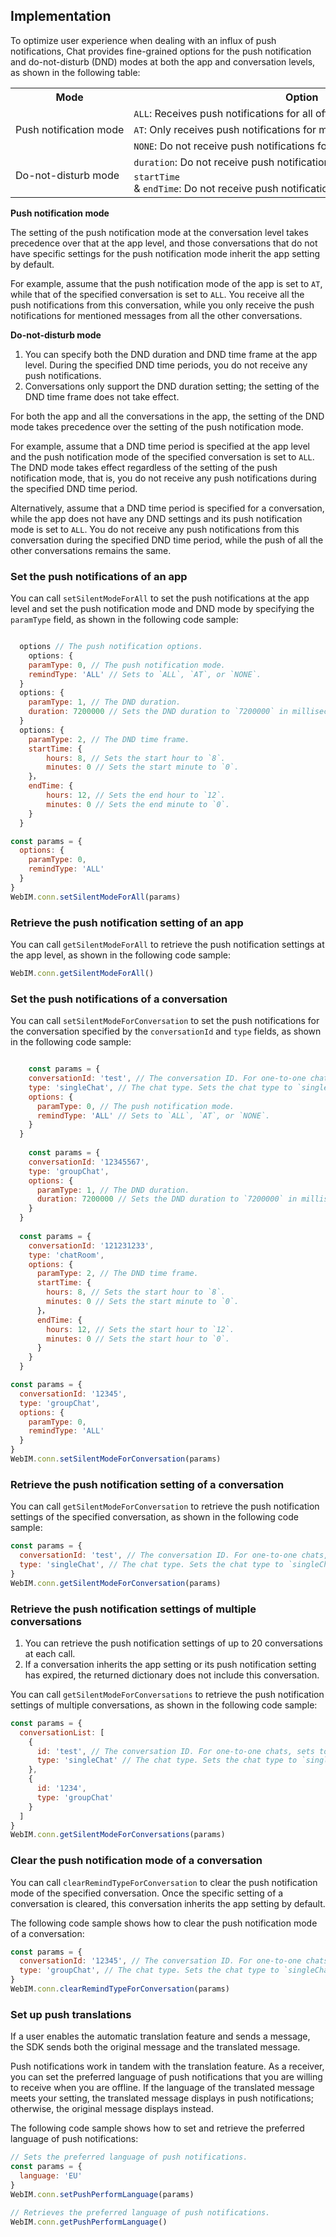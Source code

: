 <PlatformWrapper platform="web">

## Implementation

To optimize user experience when dealing with an influx of push notifications, Chat provides fine-grained options for the push notification and do-not-disturb (DND) modes at both the app and conversation levels, as shown in the following table:

<table class="cellspacing=0 border=1">
<tbody>
    <tr>
        <th>
            <nobr>Mode</nobr>
        </th>
        <th>
            <nobr>Option</nobr>
        </th>
        <th>
            <nobr>App</nobr>
        </th>
        <th>
            <nobr>Conversation</nobr>
        </th>
    </tr>
    <tr>
        <td rowspan="3">
            <nobr>Push notification mode</nobr>
        </td>
        <td>
            <nobr><code>ALL</code>: Receives push notifications for all offline messages.</nobr>
        </td>
        <td>
            <nobr>✓</nobr>
        </td>
        <td>
            <nobr>✓</nobr>
        </td>
    </tr>
    <tr>
        <td>
            <nobr><code>AT</code>: Only receives push notifications for mentioned messages.</nobr>
        </td>
        <td>
            <nobr>✓</nobr>
        </td>
        <td>
            <nobr>✓</nobr>
        </td>
    </tr>
    <tr>
        <td>
            <nobr><code>NONE</code>: Do not receive push notifications for offline messages.</nobr>
        </td>
        <td>
            <nobr>✓</nobr>
        </td>
        <td>
            <nobr>✓</nobr>
        </td>
    </tr>
    <tr>
        <td rowspan="2">
            <nobr>Do-not-disturb mode</nobr>
        </td>
        <td>
            <nobr><code>duration</code>: Do not receive push notifications for the specified duration.</nobr>
        </td>
        <td>
            <nobr>✓</nobr>
        </td>
        <td>
            <nobr>✓</nobr>
        </td>
    </tr>
    <tr>
        <td>
            <nobr><code>startTime</code> & <code>endTime</code>: Do not receive push notifications in the specified time frame.</nobr>
        </td>
        <td>
            <nobr>✓</nobr>
        </td>
        <td>
            <nobr>✗</nobr>
        </td>
    </tr>
</tbody>
</table>


**Push notification mode**

The setting of the push notification mode at the conversation level takes precedence over that at the app level, and those conversations that do not have specific settings for the push notification mode inherit the app setting by default.

For example, assume that the push notification mode of the app is set to `AT`, while that of the specified conversation is set to `ALL`. You receive all the push notifications from this conversation, while you only receive the push notifications for mentioned messages from all the other conversations.

**Do-not-disturb mode**

<div class="alert note"><ol><li>You can specify both the DND duration and DND time frame at the app level. During the specified DND time periods, you do not receive any push notifications.</li><li>Conversations only support the DND duration setting; the setting of the DND time frame does not take effect.</li></ol></div>

For both the app and all the conversations in the app, the setting of the DND mode takes precedence over the setting of the push notification mode.

For example, assume that a DND time period is specified at the app level and the push notification mode of the specified conversation is set to `ALL`. The DND mode takes effect regardless of the setting of the push notification mode, that is, you do not receive any push notifications during the specified DND time period.

Alternatively, assume that a DND time period is specified for a conversation, while the app does not have any DND settings and its push notification mode is set to `ALL`. You do not receive any push notifications from this conversation during the specified DND time period, while the push of all the other conversations remains the same.

### Set the push notifications of an app

You can call `setSilentModeForAll` to set the push notifications at the app level and set the push notification mode and DND mode by specifying the `paramType` field, as shown in the following code sample:

````javascript

  options // The push notification options.
	options: {
    paramType: 0, // The push notification mode.
    remindType: 'ALL' // Sets to `ALL`, `AT`, or `NONE`.
  }
  options: {
    paramType: 1, // The DND duration.
    duration: 7200000 // Sets the DND duration to `7200000` in milliseconds.
  }
  options: {
    paramType: 2, // The DND time frame.
    startTime: {
    	hours: 8, // Sets the start hour to `8`.
    	minutes: 0 // Sets the start minute to `0`.
    }，
    endTime: {
    	hours: 12, // Sets the end hour to `12`.
    	minutes: 0 // Sets the end minute to `0`.
    }
  }

const params = {
  options: {
    paramType: 0,
    remindType: 'ALL'
  }
}
WebIM.conn.setSilentModeForAll(params)
````

### Retrieve the push notification setting of an app

You can call `getSilentModeForAll` to retrieve the push notification settings at the app level, as shown in the following code sample:

````javascript
WebIM.conn.getSilentModeForAll()
````

### Set the push notifications of a conversation

You can call `setSilentModeForConversation` to set the push notifications for the conversation specified by the `conversationId` and `type` fields, as shown in the following code sample:

```javascript

	const params = {
    conversationId: 'test', // The conversation ID. For one-to-one chats, sets to the ID of the peer user. For group chats, sets to the ID of the chat group or chat room.
    type: 'singleChat', // The chat type. Sets the chat type to `singleChat`, `groupChat`, or `chatRoom`.
    options: {
      paramType: 0, // The push notification mode.
      remindType: 'ALL' // Sets to `ALL`, `AT`, or `NONE`.
    }
  }
	
	const params = {
    conversationId: '12345567',
    type: 'groupChat',
    options: {
      paramType: 1, // The DND duration.
      duration: 7200000 // Sets the DND duration to `7200000` in milliseconds.
    }
  }
  
  const params = {
    conversationId: '121231233',
    type: 'chatRoom',
    options: {
      paramType: 2, // The DND time frame.
      startTime: {
        hours: 8, // Sets the start hour to `8`.
        minutes: 0 // Sets the start minute to `0`.
      }，
      endTime: {
        hours: 12, // Sets the start hour to `12`.
        minutes: 0 // Sets the start hour to `0`.
      }
    }
  }

const params = {
  conversationId: '12345',
  type: 'groupChat',
  options: {
    paramType: 0,
    remindType: 'ALL'
  }
}
WebIM.conn.setSilentModeForConversation(params)
```

### Retrieve the push notification setting of a conversation

You can call `getSilentModeForConversation` to retrieve the push notification settings of the specified conversation, as shown in the following code sample:

````javascript
const params = {
  conversationId: 'test', // The conversation ID. For one-to-one chats, sets to the ID of the peer user. For group chats, sets to the ID of the chat group or chat room.
  type: 'singleChat', // The chat type. Sets the chat type to `singleChat`, `groupChat`, or `chatRoom`.
}
WebIM.conn.getSilentModeForConversation(params)
````

### Retrieve the push notification settings of multiple conversations

<div class="alert info"><ol><li>You can retrieve the push notification settings of up to 20 conversations at each call.</li><li>If a conversation inherits the app setting or its push notification setting has expired, the returned dictionary does not include this conversation.</li></ol></div>

You can call `getSilentModeForConversations` to retrieve the push notification settings of multiple conversations, as shown in the following code sample:

```javascript
const params = {
  conversationList: [
    {
      id: 'test', // The conversation ID. For one-to-one chats, sets to the ID of the peer user. For group chats, sets to the ID of the chat group or chat room.
      type: 'singleChat' // The chat type. Sets the chat type to `singleChat`, `groupChat`, or `chatRoom`.
    },
    {
      id: '1234',
      type: 'groupChat'
    }
  ]
}
WebIM.conn.getSilentModeForConversations(params)
````


### Clear the push notification mode of a conversation

You can call `clearRemindTypeForConversation` to clear the push notification mode of the specified conversation. Once the specific setting of a conversation is cleared, this conversation inherits the app setting by default.

The following code sample shows how to clear the push notification mode of a conversation:

```javascript
const params = {
  conversationId: '12345', // The conversation ID. For one-to-one chats, sets to the ID of the peer user. For group chats, sets to the ID of the chat group or chat room.
  type: 'groupChat', // The chat type. Sets the chat type to `singleChat`, `groupChat`, or `chatRoom`.
}
WebIM.conn.clearRemindTypeForConversation(params)
```

### Set up push translations

If a user enables the <Link to="../client-api/messages/translate-messages#automatic-translation">automatic translation</Link> feature and sends a message, the SDK sends both the original message and the translated message.

Push notifications work in tandem with the translation feature. As a receiver, you can set the preferred language of push notifications that you are willing to receive when you are offline. If the language of the translated message meets your setting, the translated message displays in push notifications; otherwise, the original message displays instead.

The following code sample shows how to set and retrieve the preferred language of push notifications:

```javascript
// Sets the preferred language of push notifications.
const params = {
  language: 'EU'
}
WebIM.conn.setPushPerformLanguage(params)

// Retrieves the preferred language of push notifications.
WebIM.conn.getPushPerformLanguage()
```

</PlatformWrapper>